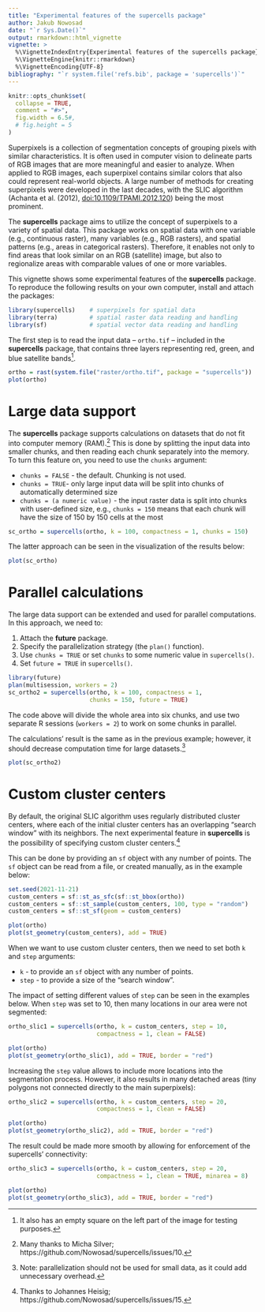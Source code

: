 ```yaml
---
title: "Experimental features of the supercells package"
author: Jakub Nowosad
date: "`r Sys.Date()`"
output: rmarkdown::html_vignette
vignette: >
  %\VignetteIndexEntry{Experimental features of the supercells package}
  %\VignetteEngine{knitr::rmarkdown}
  %\VignetteEncoding{UTF-8}
bibliography: "`r system.file('refs.bib', package = 'supercells')`"
---
```


```r
knitr::opts_chunk$set(
  collapse = TRUE,
  comment = "#>",
  fig.width = 6.5#,
  # fig.height = 5
)
```

Superpixels is a collection of segmentation concepts of grouping pixels with similar characteristics.
It is often used in computer vision to delineate parts of RGB images that are more meaningful and easier to analyze.
When applied to RGB images, each superpixel contains similar colors that also could represent real-world objects.
A large number of methods for creating superpixels were developed in the last decades, with the SLIC algorithm (Achanta et al. (2012), <doi:10.1109/TPAMI.2012.120>) being the most prominent.

The **supercells** package aims to utilize the concept of superpixels to a variety of spatial data. 
This package works on spatial data with one variable (e.g., continuous raster), many variables (e.g., RGB rasters), and spatial patterns (e.g., areas in categorical rasters).
Therefore, it enables not only to find areas that look similar on an RGB (satellite) image, but also to regionalize areas with comparable values of one or more variables.

This vignette shows some experimental features of the **supercells** package.
To reproduce the following results on your own computer, install and attach the packages:

```r
library(supercells)    # superpixels for spatial data
library(terra)         # spatial raster data reading and handling
library(sf)            # spatial vector data reading and handling
```

The first step is to read the input data -- `ortho.tif` -- included in the **supercells** package, that contains three layers representing red, green, and blue satellite bands^[It also has an empty square on the left part of the image for testing purposes.].

```r
ortho = rast(system.file("raster/ortho.tif", package = "supercells"))
plot(ortho)
```

# Large data support

The **supercells** package supports calculations on datasets that do not fit into computer memory (RAM).^[Many thanks to Micha Silver; https://github.com/Nowosad/supercells/issues/10.] 
This is done by splitting the input data into smaller chunks, and then reading each chunk separately into the memory.
To turn this feature on, you need to use the `chunks` argument:

- `chunks = FALSE` - the default. Chunking is not used.
- `chunks = TRUE`- only large input data will be split into chunks of automatically determined size
- `chunks = (a numeric value)` - the input raster data is split into chunks with user-defined size, e.g., `chunks = 150` means that each chunk will have the size of 150 by 150 cells at the most

```r
sc_ortho = supercells(ortho, k = 100, compactness = 1, chunks = 150)
```

The latter approach can be seen in the visualization of the results below:

```r
plot(sc_ortho)
```

# Parallel calculations

The large data support can be extended and used for parallel computations. 
In this approach, we need to:

1. Attach the **future** package.
2. Specify the parallelization strategy (the `plan()` function).
3. Use `chunks = TRUE` or set `chunks` to some numeric value in `supercells()`.
4. Set `future = TRUE` in `supercells()`.

```r
library(future)
plan(multisession, workers = 2)
sc_ortho2 = supercells(ortho, k = 100, compactness = 1, 
                       chunks = 150, future = TRUE)
```

The code above will divide the whole area into six chunks, and use two separate R sessions (`workers = 2`) to work on some chunks in parallel.

The calculations' result is the same as in the previous example; however, it should decrease computation time for large datasets.^[Note: parallelization should not be used for small data, as it could add unnecessary overhead.]

```r
plot(sc_ortho2)
```

# Custom cluster centers

By default, the original SLIC algorithm uses regularly distributed cluster centers, where each of the initial cluster centers has an overlapping "search window" with its neighbors.
The next experimental feature in **supercells** is the possibility of specifying custom cluster centers.^[Thanks to Johannes Heisig; https://github.com/Nowosad/supercells/issues/15.]

This can be done by providing an `sf` object with any number of points.
The `sf` object can be read from a file, or created manually, as in the example below:

```r
set.seed(2021-11-21)
custom_centers = sf::st_as_sfc(sf::st_bbox(ortho))
custom_centers = sf::st_sample(custom_centers, 100, type = "random")
custom_centers = sf::st_sf(geom = custom_centers)
```

```r
plot(ortho)
plot(st_geometry(custom_centers), add = TRUE)
```

When we want to use custom cluster centers, then we need to set both `k` and `step` arguments:

- `k` - to provide an `sf` object with any number of points.
- `step` - to provide a size of the "search window".

The impact of setting different values of `step` can be seen in the examples below.
When `step` was set to 10, then many locations in our area were not segmented:

```r
ortho_slic1 = supercells(ortho, k = custom_centers, step = 10, 
                         compactness = 1, clean = FALSE)
```

```r
plot(ortho)
plot(st_geometry(ortho_slic1), add = TRUE, border = "red")
```

Increasing the `step` value allows to include more locations into the segmentation process. 
However, it also results in many detached areas (tiny polygons not connected directly to the main superpixels):

```r
ortho_slic2 = supercells(ortho, k = custom_centers, step = 20,
                         compactness = 1, clean = FALSE)
```

```r
plot(ortho)
plot(st_geometry(ortho_slic2), add = TRUE, border = "red")
```

The result could be made more smooth by allowing for enforcement of the supercells' connectivity:

```r
ortho_slic3 = supercells(ortho, k = custom_centers, step = 20,
                         compactness = 1, clean = TRUE, minarea = 8)
```

```r
plot(ortho)
plot(st_geometry(ortho_slic3), add = TRUE, border = "red")
```
